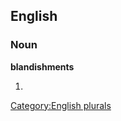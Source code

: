
==English==

===Noun===
'''blandishments'''

# {{plural of|[[blandishment]]}}

[[Category:English plurals]]